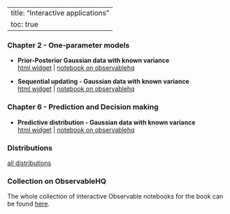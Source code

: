 
---
title: "Interactive applications"
toc: true
---

### Chapter 2 - One-parameter models

- **Prior-Posterior Gaussian data with known variance**\
[html widget](observable/gaussian_knownvariance.qmd) | [notebook on observablehq](https://observablehq.com/@mattiasvillani/bayes-iid-gaussian-known-var)

- **Sequential updating - Gaussian data with known variance**\
[html widget](observable/gaussian_knownvariance_sequential.qmd) | [notebook on observablehq](https://observablehq.com/@mattiasvillani/bayes-iid-gaussian-known-var)

### Chapter 6 - Prediction and Decision making

- **Predictive distribution - Gaussian data with known variance**\
[html widget](observable/pred_gaussian_knownvariance.qmd) | [notebook on observablehq](https://observablehq.com/@mattiasvillani/bayes-iid-gaussian-known-var)

### Distributions

[all distributions](observable/distributions.qmd)

### Collection on ObservableHQ
The whole collection of interactive Observable notebooks for the book can be found [here](https://observablehq.com/collection/@mattiasvillani/bayesian-learning).
